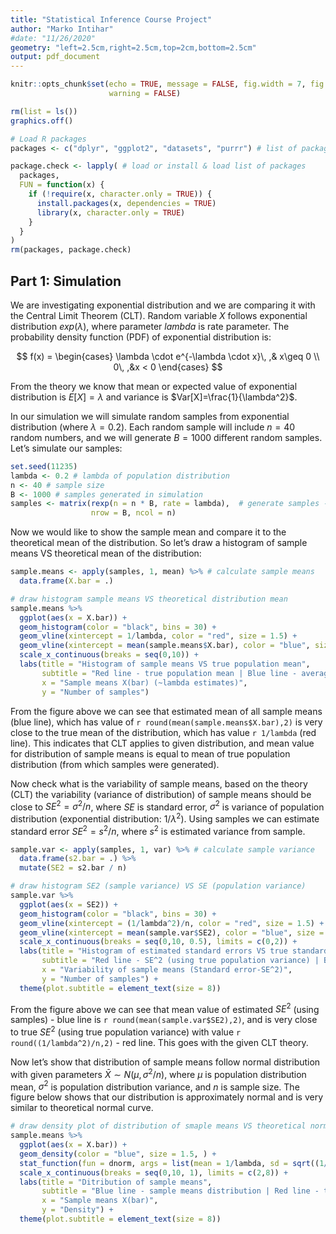 ```yaml
---
title: "Statistical Inference Course Project"
author: "Marko Intihar"
#date: "11/26/2020"
geometry: "left=2.5cm,right=2.5cm,top=2cm,bottom=2.5cm"
output: pdf_document
---
```


```r
knitr::opts_chunk$set(echo = TRUE, message = FALSE, fig.width = 7, fig.height = 3,
                      warning = FALSE)
```

```r
rm(list = ls())
graphics.off()

# Load R packages
packages <- c("dplyr", "ggplot2", "datasets", "purrr") # list of packages to load

package.check <- lapply( # load or install & load list of packages
  packages,
  FUN = function(x) {
    if (!require(x, character.only = TRUE)) {
      install.packages(x, dependencies = TRUE)
      library(x, character.only = TRUE)
    }
  }
) 
rm(packages, package.check)

```

## Part 1: Simulation

We are investigating exponential distribution and we are comparing it with the Central Limit Theorem (CLT). Random variable $X$ follows exponential distribution $exp(\lambda)$, where parameter $lambda$ is rate parameter. The probability density function (PDF) of exponential distribution is:

$$
f(x) =
\begin{cases}
\lambda \cdot e^{-\lambda \cdot x}\, ,& x\geq 0 \\
0\, ,&x < 0
\end{cases}
$$

From the theory we know that mean or expected value of exponential distribution is $E[X]=\lambda$ and variance is $Var[X]=\frac{1}{\lambda^2}$.

In our simulation we will simulate random samples from exponential distribution (where $\lambda = 0.2$). Each random sample will include $n=40$ random numbers, and we will generate $B=1000$ different random samples. Let's simulate our samples:

::: {.tiny}
```r
set.seed(11235)
lambda <- 0.2 # lambda of population distribution
n <- 40 # sample size
B <- 1000 # samples generated in simulation
samples <- matrix(rexp(n = n * B, rate = lambda),  # generate samples - save to matrix
                  nrow = B, ncol = n)
```
::: 

Now we would like to show the sample mean and compare it to the theoretical mean of the distribution. So let's draw a histogram of sample means VS theoretical mean of the distribution:

::: {.tiny}
```r
sample.means <- apply(samples, 1, mean) %>% # calculate sample means
  data.frame(X.bar = .)

# draw histogram sample means VS theoretical distribution mean
sample.means %>% 
  ggplot(aes(x = X.bar)) + 
  geom_histogram(color = "black", bins = 30) +
  geom_vline(xintercept = 1/lambda, color = "red", size = 1.5) +
  geom_vline(xintercept = mean(sample.means$X.bar), color = "blue", size = 1.5) +
  scale_x_continuous(breaks = seq(0,10)) +
  labs(title = "Histogram of sample means VS true population mean",
       subtitle = "Red line - true population mean | Blue line - average of sample means",
       x = "Sample means X(bar) (~lambda estimates)", 
       y = "Number of samples") 
```
:::
From the figure above we can see that estimated mean of all sample means (blue line), which has value of `r round(mean(sample.means$X.bar),2)` is very close to the true mean of the distribution, which has value `r 1/lambda` (red line). This indicates that CLT applies to given distribution, and mean value for distribution of sample means is equal to mean of true population distribution (from which samples were generated). 

Now check what is the variability of sample means, based on the theory (CLT) the variability (variance of distribution) of sample means should be close to $SE^2=\sigma^2/n$, where $SE$ is standard error, $\sigma^2$ is variance of population distribution (exponential distribution: $1/\lambda^2$). Using samples we can estimate standard error $SE^2=s^2/n$, where $s^2$ is estimated variance from sample. 

::: {.tiny}
```r
sample.var <- apply(samples, 1, var) %>% # calculate sample variance
  data.frame(s2.bar = .) %>% 
  mutate(SE2 = s2.bar / n)

# draw histogram SE2 (sample variance) VS SE (population variance)
sample.var %>% 
  ggplot(aes(x = SE2)) +
  geom_histogram(color = "black", bins = 30) +
  geom_vline(xintercept = (1/lambda^2)/n, color = "red", size = 1.5) +
  geom_vline(xintercept = mean(sample.var$SE2), color = "blue", size = 1.5, alpha = 1/2) +
  scale_x_continuous(breaks = seq(0,10, 0.5), limits = c(0,2)) +
  labs(title = "Histogram of estimated standard errors VS true standard error",
       subtitle = "Red line - SE^2 (using true population variance) | Blue line - average of estimated SE^2 (using sample variance)",
       x = "Variability of sample means (Standard error-SE^2)",
       y = "Number of samples") +
  theme(plot.subtitle = element_text(size = 8))
```
:::

From the figure above we can see that mean value of estimated $SE^2$ (using samples) - blue line is `r round(mean(sample.var$SE2),2)`, and is very close to true $SE^2$ (using true population variance) with value `r round((1/lambda^2)/n,2)` - red line. This goes with the given CLT theory.

Now let's show that distribution of sample means follow normal distribution with given parameters $\bar{X} \sim N(\mu, \sigma^2/n)$, where $\mu$ is population distribution mean, $\sigma^2$ is population distribution variance, and $n$ is sample size. The figure below shows that our distribution is approximately normal and is very similar to theoretical normal curve.


::: {.tiny}
```r
# draw density plot of distribution of smaple means VS theoretical normal curve
sample.means %>% 
  ggplot(aes(x = X.bar)) +
  geom_density(color = "blue", size = 1.5, ) +
  stat_function(fun = dnorm, args = list(mean = 1/lambda, sd = sqrt((1/lambda^2)/n)), color = "red", size = 1.5) +
  scale_x_continuous(breaks = seq(0,10, 1), limits = c(2,8)) +
  labs(title = "Ditribution of sample means",
       subtitle = "Blue line - sample means distribution | Red line - theoretical distribution of sample means",
       x = "Sample means X(bar)",
       y = "Density") +
  theme(plot.subtitle = element_text(size = 8))
```
:::
